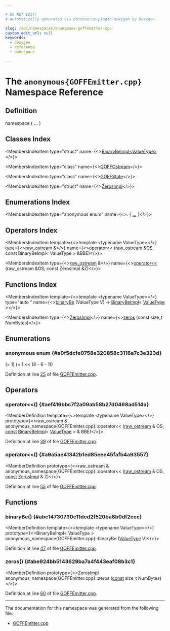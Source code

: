 ```yaml
---

# DO NOT EDIT!
# Automatically generated via docusaurus-plugin-doxygen by Doxygen.

slug: /api/namespaces/anonymous-goffemitter-cpp-
custom_edit_url: null
keywords:
  - doxygen
  - reference
  - namespace

---
```





# The `anonymous{GOFFEmitter.cpp}` Namespace Reference

<DoxygenPage pluginConfig={pluginConfig}>



## Definition

<CodeBlock>namespace &#123; ... &#125;</CodeBlock>

## Classes Index

<MembersIndex>

<MembersIndexItem
  type="struct"
  name={<><a href="/docs/api/structs/anonymous-namespace-goffemitter-cpp-/binarybeimpl">BinaryBeImpl&lt;ValueType&gt;</a></>}>
</MembersIndexItem>

<MembersIndexItem
  type="class"
  name={<><a href="/docs/api/classes/anonymous-namespace-goffemitter-cpp-/goffostream">GOFFOstream</a></>}>
</MembersIndexItem>

<MembersIndexItem
  type="class"
  name={<><a href="/docs/api/classes/anonymous-namespace-goffemitter-cpp-/goffstate">GOFFState</a></>}>
</MembersIndexItem>

<MembersIndexItem
  type="struct"
  name={<><a href="/docs/api/structs/anonymous-namespace-goffemitter-cpp-/zerosimpl">ZerosImpl</a></>}>
</MembersIndexItem>

</MembersIndex>

## Enumerations Index

<MembersIndex>

<MembersIndexItem
  type="anonymous enum"
  name={<>:  &#123; <a href="#a0f5dcfe0758e320858c3116a7c3e323d">...</a> &#125;</>}>
</MembersIndexItem>

</MembersIndex>

## Operators Index

<MembersIndex>

<MembersIndexItem
  template={<>template &lt;typename ValueType&gt;</>}
  type={<><a href="/docs/api/classes/llvm/raw-ostream">raw&#95;ostream</a> &amp;</>}
  name={<><a href="#aef416bbc7f2a09ab58b27d0468ad514a">operator&lt;&lt;</a> (raw&#95;ostream &amp;OS, const BinaryBeImpl&lt; ValueType &gt; &amp;BBE)</>}>
</MembersIndexItem>

<MembersIndexItem
  type={<><a href="/docs/api/classes/llvm/raw-ostream">raw&#95;ostream</a> &amp;</>}
  name={<><a href="#a9a5ae41342b1ed85eee45fafb4a93557">operator&lt;&lt;</a> (raw&#95;ostream &amp;OS, const ZerosImpl &amp;Z)</>}>
</MembersIndexItem>

</MembersIndex>

## Functions Index

<MembersIndex>

<MembersIndexItem
  template={<>template &lt;typename ValueType&gt;</>}
  type="auto "
  name={<><a href="#abc14730730c11ded2f520ba8b0df2cec">binaryBe</a> (ValueType V) -&gt; <a href="/docs/api/structs/anonymous-namespace-goffemitter-cpp-/binarybeimpl">BinaryBeImpl</a>&lt; <a href="/docs/api/namespaces/llvm/#ad18871060ac1b051c7322cc6ad71e11c">ValueType</a> &gt;</>}>
</MembersIndexItem>

<MembersIndexItem
  type={<><a href="/docs/api/structs/anonymous-namespace-goffemitter-cpp-/zerosimpl">ZerosImpl</a></>}
  name={<><a href="#abe924bb5143629ba7a4f443eaf08b3c1">zeros</a> (const size&#95;t NumBytes)</>}>
</MembersIndexItem>

</MembersIndex>


<SectionDefinition>

## Enumerations

### anonymous enum  {#a0f5dcfe0758e320858c3116a7c3e323d}

<MemberDefinition
  prototype="anonymous enum ">

<EnumerationList title="Enumeration values">

<Link id="a0f5dcfe0758e320858c3116a7c3e323daa19b18249838b5b42050bc4dd09ec56d" />
<EnumerationListItem name="Rec_Continued">
 (= 1)
</EnumerationListItem>

<Link id="a0f5dcfe0758e320858c3116a7c3e323daea3ee3ef0b40512ec7e5946db549ff8b" />
<EnumerationListItem name="Rec_Continuation">
 (= 1 &lt;&lt; (8 - 6 - 1))
</EnumerationListItem>

</EnumerationList>

Definition at line <a href="/docs/api/files/lib/lib/objectyaml/goffemitter-cpp/#l00025">25</a> of file <a href="/docs/api/files/lib/lib/objectyaml/goffemitter-cpp">GOFFEmitter.cpp</a>.
</MemberDefinition>

</SectionDefinition>

<SectionDefinition>

## Operators

### operator&lt;&lt;() {#aef416bbc7f2a09ab58b27d0468ad514a}

<MemberDefinition
  template={<>template &lt;typename ValueType&gt;</>}
  prototype={<>raw&#95;ostream &amp; anonymous&#95;namespace&#123;GOFFEmitter.cpp&#125;::operator&lt;&lt; (<a href="/docs/api/classes/llvm/raw-ostream">raw&#95;ostream</a> &amp; OS, <a href="/docs/api/files/lib/lib/target/lib/target/aarch64/aarch64promoteconstant-cpp/#a90f8350fecae261c25be85d38b451bff">const</a> <a href="/docs/api/structs/anonymous-namespace-goffemitter-cpp-/binarybeimpl">BinaryBeImpl</a>&lt; <a href="/docs/api/namespaces/llvm/#ad18871060ac1b051c7322cc6ad71e11c">ValueType</a> &gt; &amp; BBE)</>}>

Definition at line <a href="/docs/api/files/lib/lib/objectyaml/goffemitter-cpp/#l00039">39</a> of file <a href="/docs/api/files/lib/lib/objectyaml/goffemitter-cpp">GOFFEmitter.cpp</a>.
</MemberDefinition>

### operator&lt;&lt;() {#a9a5ae41342b1ed85eee45fafb4a93557}

<MemberDefinition
  prototype={<>raw&#95;ostream &amp; anonymous&#95;namespace&#123;GOFFEmitter.cpp&#125;::operator&lt;&lt; (<a href="/docs/api/classes/llvm/raw-ostream">raw&#95;ostream</a> &amp; OS, <a href="/docs/api/files/lib/lib/target/lib/target/aarch64/aarch64promoteconstant-cpp/#a90f8350fecae261c25be85d38b451bff">const</a> <a href="/docs/api/structs/anonymous-namespace-goffemitter-cpp-/zerosimpl">ZerosImpl</a> &amp; Z)</>}>

Definition at line <a href="/docs/api/files/lib/lib/objectyaml/goffemitter-cpp/#l00055">55</a> of file <a href="/docs/api/files/lib/lib/objectyaml/goffemitter-cpp">GOFFEmitter.cpp</a>.
</MemberDefinition>

</SectionDefinition>

<SectionDefinition>

## Functions

### binaryBe() {#abc14730730c11ded2f520ba8b0df2cec}

<MemberDefinition
  template={<>template &lt;typename ValueType&gt;</>}
  prototype={<>BinaryBeImpl&lt; ValueType &gt; anonymous&#95;namespace&#123;GOFFEmitter.cpp&#125;::binaryBe (<a href="/docs/api/namespaces/llvm/#ad18871060ac1b051c7322cc6ad71e11c">ValueType</a> V)</>}>

Definition at line <a href="/docs/api/files/lib/lib/objectyaml/goffemitter-cpp/#l00047">47</a> of file <a href="/docs/api/files/lib/lib/objectyaml/goffemitter-cpp">GOFFEmitter.cpp</a>.
</MemberDefinition>

### zeros() {#abe924bb5143629ba7a4f443eaf08b3c1}

<MemberDefinition
  prototype={<>ZerosImpl anonymous&#95;namespace&#123;GOFFEmitter.cpp&#125;::zeros (<a href="/docs/api/files/lib/lib/target/lib/target/aarch64/aarch64promoteconstant-cpp/#a90f8350fecae261c25be85d38b451bff">const</a> size&#95;t NumBytes)</>}>

Definition at line <a href="/docs/api/files/lib/lib/objectyaml/goffemitter-cpp/#l00060">60</a> of file <a href="/docs/api/files/lib/lib/objectyaml/goffemitter-cpp">GOFFEmitter.cpp</a>.
</MemberDefinition>

</SectionDefinition>

<hr/>

The documentation for this namespace was generated from the following file:

<ul>
<li><a href="/docs/api/files/lib/lib/objectyaml/goffemitter-cpp">GOFFEmitter.cpp</a></li>
</ul>

</DoxygenPage>
